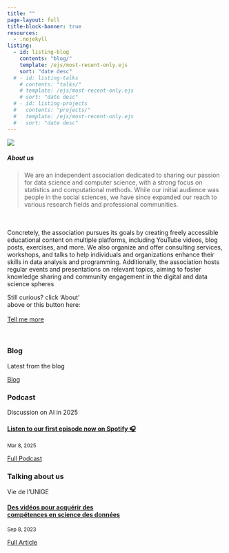 ```yaml
---
title: ""
page-layout: full
title-block-banner: true
resources:
  - .nojekyll
listing: 
  - id: listing-blog
    contents: "blog/"
    template: /ejs/most-recent-only.ejs
    sort: "date desc"
  # - id: listing-talks
    # contents: "talks/"
    # template: /ejs/most-recent-only.ejs
    # sort: "date desc"
  # - id: listing-projects
  #   contents: "projects/"
  #   template: /ejs/most-recent-only.ejs
  #   sort: "date desc"
---
```


::: {#img-me .center}
![](images/me.png)
:::


<!-- ::: {.center-text} -->
<!-- ## {{< fa hand-peace >}} Hi {{< fa hand-peace >}} <br><br>  -->
<!-- ::: -->

::: {.grid}

::: {.g-col-8}
##### About us

> We are an independent association dedicated to sharing our passion for data science and computer science, with a strong focus on statistics and computational methods. While our initial audience was people in the social sciences, we have since expanded our reach to various research fields and professional communities.


<br><br> Concretely, the association pursues its goals by creating freely accessible educational content on multiple platforms, including YouTube videos, blog posts, exercises, and more. We also organize and offer consulting services, workshops, and talks to help individuals and organizations enhance their skills in data analysis and programming. Additionally, the association hosts regular events and presentations on relevant topics, aiming to foster knowledge sharing and community engagement in the digital and data science spheres
<br>
:::

::: {.g-col-4 .vh-center .center-text}
Still curious? click 'About'<br> above or this button here:<br><br>
[Tell me more](about.qmd){.btn .btn-secondary role="button"}
:::

:::

<br>

::: {.content-block}
::: {.features}

::: {.feature}
::: {.feature-top}
### Blog

Latest from the blog

::: {#listing-blog}
:::
:::

::: {.feature-bottom}
[Blog](blog.qmd){.btn .btn-secondary role="button"}
:::
:::


::: {.feature}
::: {.feature-top}

<h3> Podcast </h3>

<p>Discussion on AI in 2025</p>

<h4>
[Listen to our first episode now on Spotify 🎧 ](https://open.spotify.com/episode/2UCu3NLcf3S9v0Ki4PDVj9)</h4>


<p><small><i class="fa-solid fa-calendar" aria-label="calendar"></i> Mar 8, 2025</small></p>


:::

::: {.feature-bottom}
[Full Podcast](ttps://open.spotify.com/episode/2UCu3NLcf3S9v0Ki4PDVj9){.btn .btn-secondary role="button"}
:::
:::



::: {.feature}
::: {.feature-top}

<h3> Talking about us </h3>

<p>Vie de l'UNIGE</p>

<h4>
[Des vidéos pour acquérir des<br>  compétences en science des données](https://www.unige.ch/lejournal/vie-unige/automne-2023/data-science-for-all)</h4>


<p><small><i class="fa-solid fa-calendar" aria-label="calendar"></i> Sep 8, 2023</small></p>


:::

::: {.feature-bottom}
[Full Article](https://www.unige.ch/lejournal/vie-unige/automne-2023/data-science-for-all/){.btn .btn-secondary role="button"}
:::
:::



<!-- ::: {.feature} -->
<!-- ::: {.feature-top} -->
<!-- ### Talks -->

<!-- Latest talk I've done -->

<!-- ::: {#listing-talks} -->
<!-- ::: -->
<!-- ::: -->

<!-- ::: {.feature-bottom} -->
<!-- [Talks](talks.qmd){.btn .btn-secondary role="button"} -->
<!-- ::: -->
<!-- ::: -->

<!-- ::: {.feature} -->
<!-- ::: {.feature-top} -->
<!-- ### Projects -->

<!-- Latest tinkering -->

<!-- ::: {#listing-projects} -->
<!-- ::: -->
<!-- ::: -->

<!-- ::: {.feature-bottom} -->
<!-- [Projects](projects.qmd){.btn .btn-secondary role="button"} -->
<!-- ::: -->
<!-- ::: -->

:::
:::






